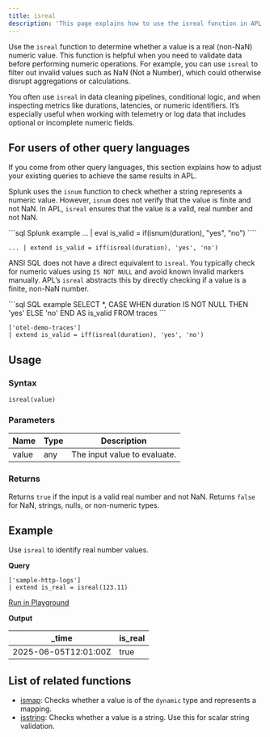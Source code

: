 ```yaml
---
title: isreal
description: 'This page explains how to use the isreal function in APL.'
---
```


Use the `isreal` function to determine whether a value is a real (non-NaN) numeric value. This function is helpful when you need to validate data before performing numeric operations. For example, you can use `isreal` to filter out invalid values such as NaN (Not a Number), which could otherwise disrupt aggregations or calculations.

You often use `isreal` in data cleaning pipelines, conditional logic, and when inspecting metrics like durations, latencies, or numeric identifiers. It’s especially useful when working with telemetry or log data that includes optional or incomplete numeric fields.

## For users of other query languages

If you come from other query languages, this section explains how to adjust your existing queries to achieve the same results in APL.

<AccordionGroup>
<Accordion title="Splunk SPL users">

Splunk uses the `isnum` function to check whether a string represents a numeric value. However, `isnum` does not verify that the value is finite and not NaN. In APL, `isreal` ensures that the value is a valid, real number and not NaN.

<CodeGroup>
```sql Splunk example
... | eval is_valid = if(isnum(duration), "yes", "no")
````

```kusto APL equivalent
... | extend is_valid = iff(isreal(duration), 'yes', 'no')
```

</CodeGroup>

</Accordion>
<Accordion title="ANSI SQL users">

ANSI SQL does not have a direct equivalent to `isreal`. You typically check for numeric values using `IS NOT NULL` and avoid known invalid markers manually. APL’s `isreal` abstracts this by directly checking if a value is a finite, non-NaN number.

<CodeGroup>
```sql SQL example
SELECT *, 
       CASE WHEN duration IS NOT NULL THEN 'yes' ELSE 'no' END AS is_valid
FROM traces
```

```kusto APL equivalent
['otel-demo-traces']
| extend is_valid = iff(isreal(duration), 'yes', 'no')
```

</CodeGroup>

</Accordion>
</AccordionGroup>

## Usage

### Syntax

```kusto
isreal(value)
```

### Parameters

| Name  | Type    | Description                  |
| ----- | ------- | ---------------------------- |
| value | any | The input value to evaluate. |

### Returns

Returns `true` if the input is a valid real number and not NaN. Returns `false` for NaN, strings, nulls, or non-numeric types.

## Example

Use `isreal` to identify real number values.

**Query**

```kusto
['sample-http-logs'] 
| extend is_real = isreal(123.11)
```

[Run in Playground](https://play.axiom.co/axiom-play-qf1k/query?initForm=%7B%22apl%22%3A%22%5B'sample-http-logs'%5D%20%7C%20extend%20is_real%20%3D%20isreal(123.11)%22%7D)

**Output**

| _time               | is_real |
| -------------------- | ----------------- |
| 2025-06-05T12:01:00Z | true               |

## List of related functions

- [ismap](/apl/array-functions/ismap): Checks whether a value is of the `dynamic` type and represents a mapping.
- [isstring](/apl/array-functions/isstring): Checks whether a value is a string. Use this for scalar string validation.
